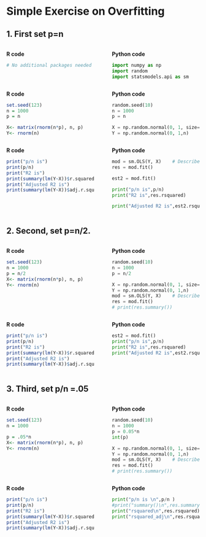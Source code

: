 # Simple Exercise on Overfitting

## 1. First set p=n

:::::: {.columns}
::: {.column width="49.5%" data-latex="{0.48\textwidth}"}

**R code**

```r
# No additional packages needed
```

:::
::: {.column width="1%" data-latex="{0.04\textwidth}"}
\ 
<!-- an empty Div (with a white space), serving as
a column separator -->
:::
:::::: {.column width="49.5%" data-latex="{0.48\textwidth}"}

**Python code**

```python
import numpy as np
import random
import statsmodels.api as sm
```

:::
::::::



:::::: {.columns}
::: {.column width="49.5%" data-latex="{0.48\textwidth}"}

**R code**

```r
set.seed(123)
n = 1000
p = n

X<- matrix(rnorm(n*p), n, p)
Y<- rnorm(n)
```

:::
::: {.column width="1%" data-latex="{0.04\textwidth}"}
\ 
<!-- an empty Div (with a white space), serving as
a column separator -->
:::
:::::: {.column width="49.5%" data-latex="{0.48\textwidth}"}

**Python code**

```python
random.seed(10)
n = 1000
p = n

X = np.random.normal(0, 1, size=(n, p))
Y = np.random.normal(0, 1,n)
```

:::
::::::


:::::: {.columns}
::: {.column width="49.5%" data-latex="{0.48\textwidth}"}

**R code**

```r
print("p/n is")
print(p/n)
print("R2 is")
print(summary(lm(Y~X))$r.squared)
print("Adjusted R2 is")
print(summary(lm(Y~X))$adj.r.squared)
```

:::
::: {.column width="1%" data-latex="{0.04\textwidth}"}
\ 
<!-- an empty Div (with a white space), serving as
a column separator -->
:::
:::::: {.column width="49.5%" data-latex="{0.48\textwidth}"}

**Python code**

```python
mod = sm.OLS(Y, X)    # Describe model
res = mod.fit()

est2 = mod.fit()

print("p/n is",p/n)
print("R2 is",res.rsquared)

print("Adjusted R2 is",est2.rsquared_adj)

```

:::
::::::


## 2. Second, set p=n/2.

:::::: {.columns}
::: {.column width="49.5%" data-latex="{0.48\textwidth}"}

**R code**

```r
set.seed(123)
n = 1000
p = n/2
X<- matrix(rnorm(n*p), n, p)
Y<- rnorm(n)
```

:::
::: {.column width="1%" data-latex="{0.04\textwidth}"}
\ 
<!-- an empty Div (with a white space), serving as
a column separator -->
:::
:::::: {.column width="49.5%" data-latex="{0.48\textwidth}"}

**Python code**

```python
random.seed(10)
n = 1000
p = n/2
```


```python
X = np.random.normal(0, 1, size=(n, int(p)))
Y = np.random.normal(0, 1,n)
mod = sm.OLS(Y, X)    # Describe model
res = mod.fit()
# print(res.summary())
```


:::
::::::


:::::: {.columns}
::: {.column width="49.5%" data-latex="{0.48\textwidth}"}

**R code**

```r
print("p/n is")
print(p/n)
print("R2 is")
print(summary(lm(Y~X))$r.squared)
print("Adjusted R2 is")
print(summary(lm(Y~X))$adj.r.squared)
```

:::
::: {.column width="1%" data-latex="{0.04\textwidth}"}
\ 
<!-- an empty Div (with a white space), serving as
a column separator -->
:::
:::::: {.column width="49.5%" data-latex="{0.48\textwidth}"}

**Python code**

```python
est2 = mod.fit()
print("p/n is",p/n)
print("R2 is",res.rsquared)
print("Adjusted R2 is",est2.rsquared_adj)
```

:::
::::::

## 3. Third, set p/n =.05

:::::: {.columns}
::: {.column width="49.5%" data-latex="{0.48\textwidth}"}

**R code**

```r
set.seed(123)
n = 1000

p = .05*n
X<- matrix(rnorm(n*p), n, p)
Y<- rnorm(n)
```


:::
::: {.column width="1%" data-latex="{0.04\textwidth}"}
\ 
<!-- an empty Div (with a white space), serving as
a column separator -->
:::
:::::: {.column width="49.5%" data-latex="{0.48\textwidth}"}

**Python code**

```python
random.seed(10)
n = 1000
p = 0.05*n
int(p)
```

```python
X = np.random.normal(0, 1, size=(n, int(p)))
Y = np.random.normal(0, 1,n)
mod = sm.OLS(Y, X)    # Describe model
res = mod.fit()
# print(res.summary())
```

:::
::::::


:::::: {.columns}
::: {.column width="49.5%" data-latex="{0.48\textwidth}"}
**R code**

```r
print("p/n is")
print(p/n)
print("R2 is")
print(summary(lm(Y~X))$r.squared)
print("Adjusted R2 is")
print(summary(lm(Y~X))$adj.r.squared)
```

:::
::: {.column width="1%" data-latex="{0.04\textwidth}"}
\ 
<!-- an empty Div (with a white space), serving as
a column separator -->
:::
:::::: {.column width="49.5%" data-latex="{0.48\textwidth}"}


**Python code**

```python
print("p/n is \n",p/n )
#print("summary()\n",res.summary())
print("rsquared\n",res.rsquared)
print("rsquared_adj\n",res.rsquared_adj)
```

:::
::::::
